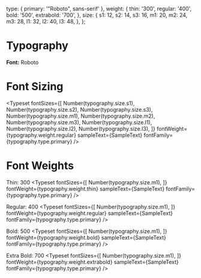 
<Meta title="Typography" />

  type: {
    primary: '"Roboto", sans-serif'
  },
  weight: {
    thin: '300',
    regular: '400',
    bold: '500',
    extrabold: '700',
  },
  size: {
    s1: 12,
    s2: 14,
    s3: 16,
    m1: 20,
    m2: 24,
    m3: 28,
    l1: 32,
    l2: 40,
    l3: 48,
  },
};


# Typography

**Font:** Roboto

# Font Sizing 

<Typeset
  fontSizes={[
    Number(typography.size.s1),
    Number(typography.size.s2),
    Number(typography.size.s3),
    Number(typography.size.m1),
    Number(typography.size.m2),
    Number(typography.size.m3),
    Number(typography.size.l1),
    Number(typography.size.l2),
    Number(typography.size.l3),
  ]}
  fontWeight={typography.weight.regular}
  sampleText={SampleText}
  fontFamily={typography.type.primary}
/>

# Font Weights 

Thin: 300
<Typeset
  fontSizes={[
    Number(typography.size.m1),
  ]}
  fontWeight={typography.weight.thin}
  sampleText={SampleText}
  fontFamily={typography.type.primary}
/>

Regular: 400
<Typeset
  fontSizes={[
    Number(typography.size.m1),
  ]}
  fontWeight={typography.weight.regular}
  sampleText={SampleText}
  fontFamily={typography.type.primary}
/>

Bold: 500
<Typeset
  fontSizes={[
    Number(typography.size.m1),
  ]}
  fontWeight={typography.weight.bold}
  sampleText={SampleText}
  fontFamily={typography.type.primary}
/>

Extra Bold: 700
<Typeset
  fontSizes={[
    Number(typography.size.m1),
  ]}
  fontWeight={typography.weight.extrabold}
  sampleText={SampleText}
  fontFamily={typography.type.primary}
/>
